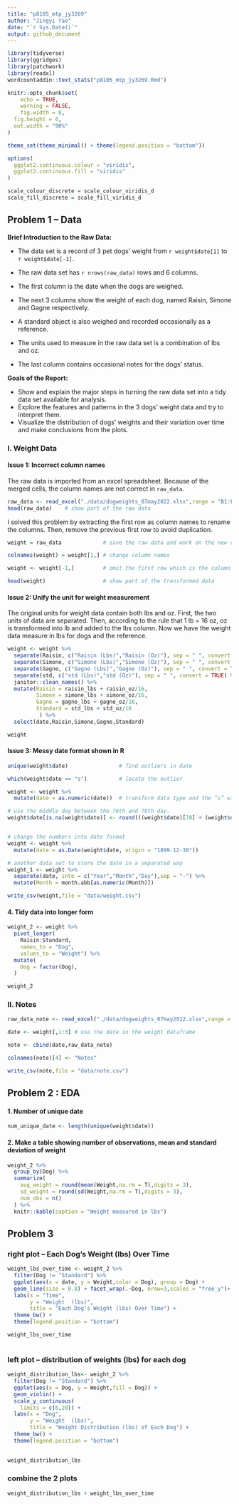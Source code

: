 ```yaml
---
title: "p8105_mtp_jy3269"
author: "Jingyi Yao"
date: "`r Sys.Date()`"
output: github_document
---
```


```r
library(tidyverse)
library(ggridges)
library(patchwork)
library(readxl)
wordcountaddin::text_stats("p8105_mtp_jy3269.Rmd")

knitr::opts_chunk$set(
	echo = TRUE,
	warning = FALSE,
	fig.width = 8, 
  fig.height = 6,
  out.width = "90%"
)

theme_set(theme_minimal() + theme(legend.position = "bottom"))

options(
  ggplot2.continuous.colour = "viridis",
  ggplot2.continuous.fill = "viridis"
)

scale_colour_discrete = scale_colour_viridis_d
scale_fill_discrete = scale_fill_viridis_d

```

## Problem 1 -- Data

**Brief Introduction to the Raw Data:**

  * The data set is a record of 3 pet dogs' weight from `r weight$date[1]` to `r weight$date[-1]`. 

  * The raw data set has `r nrows(raw_data)` rows and 6 columns.

  * The first column is the date when the dogs are weighed. 

  * The next 3 columns show the weight of each dog, named Raisin, Simone and Gagne respectively.

  * A standard object is also weighed and recorded occasionally as a reference. 

  * The units used to measure in the raw data set is a combination of lbs and oz. 

  * The last column contains occasional notes for the dogs' status.


**Goals of the Report:**

  * Show and explain the major steps in turning the raw data set into a tidy data set available for analysis.
  * Explore the features and patterns in the 3 dogs' weight data and try to interpret them.
  * Visualize the distribution of dogs' weights and their variation over time and make conclusions from the plots.
  


### I. Weight Data

#### Issue 1: Incorrect column names  

The raw data is imported from an excel spreadsheet. Because of the merged cells, the column names are not correct in `raw_data`.

```r
raw_data <- read_excel("./data/dogweights_07may2022.xlsx",range = "B1:F363") 
head(raw_data)    # show part of the raw data
```

I solved this problem by extracting the first row as column names to rename the columns. Then, remove the previous first row to avoid duplication.
```r
weight = raw_data             # save the raw data and work on the new data set named weight 

colnames(weight) = weight[1,] # change column names

weight <- weight[-1,]         # omit the first row which is the column name

head(weight)                  # show part of the transformed data

```


#### Issue 2: Unify the unit for weight measurement

The original units for weight data contain both lbs and oz. First, the two units of data are separated. Then, according to the rule that 1 lb = 16 oz, oz is transformed into lb and added to the lbs column. Now we have the weight data measure in lbs for dogs and the reference.
```r
weight <- weight %>% 
  separate(Raisin, c("Raisin (Lbs)","Raisin (Oz)"), sep = " ", convert = TRUE) %>% 
  separate(Simone, c("Simone (Lbs)","Simone (Oz)"), sep = " ", convert = TRUE) %>% 
  separate(Gagne, c("Gagne (Lbs)","Gagne (Oz)"), sep = " ", convert = TRUE) %>% 
  separate(std, c("std (Lbs)","std (Oz)"), sep = " ", convert = TRUE) %>% 
  janitor::clean_names() %>% 
  mutate(Raisin = raisin_lbs + raisin_oz/16,
         Simone = simone_lbs + simone_oz/16,
         Gagne = gagne_lbs + gagne_oz/16,
         Standard = std_lbs + std_oz/16
          ) %>% 
  select(date,Raisin,Simone,Gagne,Standard)

weight
```


#### Issue 3: Messy date format shown in R

```r
unique(weight$date)                # find outliers in date

which(weight$date == "s")          # locate the outlier

weight <- weight %>% 
  mutate(date = as.numeric(date))  # transform data type and the “s” will be NA

# use the middle day between the 76th and 78th day.
weight$date[is.na(weight$date)] <- round(((weight$date)[78] + (weight$date)[76])/2)


# change the numbers into date format
weight <- weight %>% 
  mutate(date = as.Date(weight$date, origin = "1899-12-30"))

# another data set to store the date in a separated way
weight_1 <- weight %>%  
  separate(date, into = c("Year","Month","Day"),sep = "-") %>% 
  mutate(Month = month.abb[as.numeric(Month)])

write_csv(weight,file = "data/weight.csv")
```


#### 4. Tidy data into longer form

```r
weight_2 <- weight %>% 
  pivot_longer(                          
    Raisin:Standard,
    names_to = "Dog", 
    values_to = "Weight") %>% 
  mutate(
    Dog = factor(Dog),
  )

weight_2
```



### II. Notes

```r
raw_data_note <- read_excel("./data/dogweights_07may2022.xlsx",range = "G2:G363") 

date <- weight[,1:3] # use the date in the weight dataframe

note <- cbind(date,raw_data_note)

colnames(note)[4] <- "Notes"

write_csv(note,file = "data/note.csv")
```



## Problem 2 : EDA

#### 1. Number of unique date
```r
num_unique_date <- length(unique(weight$date))

```


#### 2. Make a table showing number of observations, mean and standard deviation of weight
```r
weight_2 %>% 
  group_by(Dog) %>% 
  summarize(
    avg_weight = round(mean(Weight,na.rm = T),digits = 3),
    sd_weight = round(sd(Weight,na.rm = T),digits = 3),
    num_obs = n()
  ) %>% 
  knitr::kable(caption = "Weight measured in lbs")


```



## Problem 3

### right plot -- Each Dog’s Weight (lbs) Over Time
```r
weight_lbs_over_time <- weight_2 %>% 
  filter(Dog != "Standard") %>% 
  ggplot(aes(x = date, y = Weight,color = Dog), group = Dog) +
  geom_line(size = 0.8) + facet_wrap(.~Dog, nrow=3,scales = "free_y")+
  labs(x = "Time",
       y = "Weight  (lbs)",
       title = "Each Dog’s Weight (lbs) Over Time") +
  theme_bw() +
  theme(legend.position = "bottom")

weight_lbs_over_time
  
```




### left plot -- distribution of weights (lbs) for each dog

```r
weight_distribution_lbs<- weight_2 %>% 
  filter(Dog != "Standard") %>%
  ggplot(aes(x = Dog, y = Weight,fill = Dog)) +
  geom_violin() +
  scale_y_continuous(
    limits = c(6,20)) +
  labs(x = "Dog",
       y = "Weight  (lbs)",
       title = "Weight Distribution (lbs) of Each Dog") +
  theme_bw() +
  theme(legend.position = "bottom")
  

weight_distribution_lbs
```


### combine the 2 plots

```r

weight_distribution_lbs + weight_lbs_over_time

```




